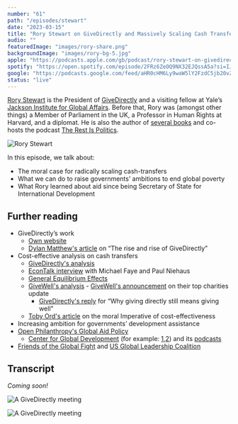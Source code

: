 ```yaml
---
number: "61"
path: "/episodes/stewart"
date: "2023-03-15"
title: "Rory Stewart on GiveDirectly and Massively Scaling Cash Transfers"
audio: ""
featuredImage: "images/rory-share.png"
backgroundImage: "images/rory-bg-5.jpg"
apple: "https://podcasts.apple.com/gb/podcast/rory-stewart-on-givedirectly-and-massively-scaling/id1496501781?i=1000607106173"
spotify: "https://open.spotify.com/episode/2FRz6ZeOQ9NX32EJQssA5a?si=IJ6I7pxvTwiFk0_9PmUAXg"
google: "https://podcasts.google.com/feed/aHR0cHM6Ly9waW5lY2FzdC5jb20vZmVlZC9oZWFyLXRoaXMtaWRlYQ/episode/aHR0cHM6Ly9waW5lY2FzdC5jb20vZ3VpZC9lNTI5MWIwZi00NTliLTQ1OTMtOTY5OC0yZTIwN2YxYTAwMGY?sa=X&ved=0CAUQkfYCahcKEwioz936t43-AhUAAAAAHQAAAAAQAQ"
status: "live"
---
```


[Rory Stewart](https://www.rorystewart.co.uk/about-rory/) is the President of [GiveDirectly](https://www.givedirectly.org/) and a visiting fellow at Yale’s [Jackson Institute for Global Affairs](https://jackson.yale.edu/). Before that, Rory was (amongst other things) a Member of Parliament in the UK, a Professor in Human Rights at Harvard, and a diplomat. He is also the author of [several books](https://en.wikipedia.org/wiki/Rory_Stewart#Writing_and_documentaries) and co-hosts the podcast [The Rest Is Politics](https://podcasts.apple.com/gb/podcast/the-rest-is-politics/id1611374685).

![Rory Stewart](images/rory.jpeg)

In this episode, we talk about:

- The moral case for radically scaling cash-transfers
- What we can do to raise governments’ ambitions to end global poverty
- What Rory learned about aid since being Secretary of State for International Development

## Further reading

- GiveDirectly’s work
	- [Own website](https://www.givedirectly.org/)
  - [Dylan Matthew's article](https://www.vox.com/future-perfect/2022/8/31/23329242/givedirectly-cash-transfers-rory-stewart) on “The rise and rise of GiveDirectly”
- Cost-effective analysis on cash transfers
	- [GiveDirectly's analysis](https://www.givedirectly.org/research-on-cash-transfers/)
  - [EconTalk interview](https://www.econtalk.org/michael-faye-and-paul-niehaus-on-givedirectly/) with Michael Faye and Paul Niehaus
  - [General Equilibrium Effects](https://www.givedirectly.org/wp-content/uploads/2019/11/General-Equilibrium-Effects-of-Cash-Transfers.pdf)
  - [GiveWell's analysis](https://www.givewell.org/international/technical/programs/cash-transfers)
		- [GiveWell's announcement](https://blog.givewell.org/2022/08/17/changes-to-top-charity-criteria) on their top charities update
    - [GiveDirectly's reply](https://www.givedirectly.org/giving-directly-still-means-giving-well/) for “Why giving directly still means giving well”
  - [Toby Ord's article](https://www.cgdev.org/sites/default/files/1427016_file_moral_imperative_cost_effectiveness.pdf) on the moral Imperative of cost-effectiveness
- Increasing ambition for governments’ development assistance
- [Open Philanthropy's Global Aid Policy](https://www.openphilanthropy.org/focus/global-aid-policy/)
  - [Center for Global Development](https://www.cgdev.org/) (for example: [1](https://www.cgdev.org/publication/how-reverse-decline-poverty-focus-uk-aid),[2](https://www.cgdev.org/publication/uk-aid-spend-2022-oral-evidence-international-development-committee-0)) and its [podcasts](https://www.cgdev.org/commentary-and-analysis)
- [Friends of the Global Fight](https://www.theglobalfight.org/) and [US Global Leadership Coalition](https://www.usglc.org/)

## Transcript

*Coming soon!*

![A GiveDirectly meeting](images/rory-bg-3.png)



![A GiveDirectly meeting](images/rory-bg-1.jpg)
